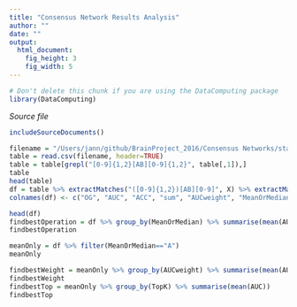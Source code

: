 ```yaml
---
title: "Consensus Network Results Analysis"
author: ""
date: ""
output: 
  html_document:
    fig_height: 3
    fig_width: 5
---
```

<!-- Don't edit in between this line and the one below -->
```r
# Don't delete this chunk if you are using the DataComputing package
library(DataComputing)
```
*Source file* 
```r
includeSourceDocuments()
```
<!-- Don't edit the material above this line -->

```r
filename = "/Users/jann/github/BrainProject_2016/Consensus Networks/staticnetworkresults.csv"
table = read.csv(filename, header=TRUE)
table = table[grepl("[0-9]{1,2}[AB][0-9]{1,2}", table[,1]),]
table
head(table)
df = table %>% extractMatches("([0-9]{1,2})[AB][0-9]", X) %>% extractMatches("[0-9]{1,2}([AB])[0-9]", X) %>% extractMatches("[0-9]{1,2}[AB]([0-9]{1,2})", X)
colnames(df) <- c("OG", "AUC", "ACC", "sum", "AUCweight", "MeanOrMedian", "TopK")

head(df)
findbestOperation = df %>% group_by(MeanOrMedian) %>% summarise(mean(AUC))
findbestOperation
```

```r
meanOnly = df %>% filter(MeanOrMedian=="A")
meanOnly
```

```r
findbestWeight = meanOnly %>% group_by(AUCweight) %>% summarise(mean(AUC))
findbestWeight
findbestTop = meanOnly %>% group_by(TopK) %>% summarise(mean(AUC))
findbestTop
```